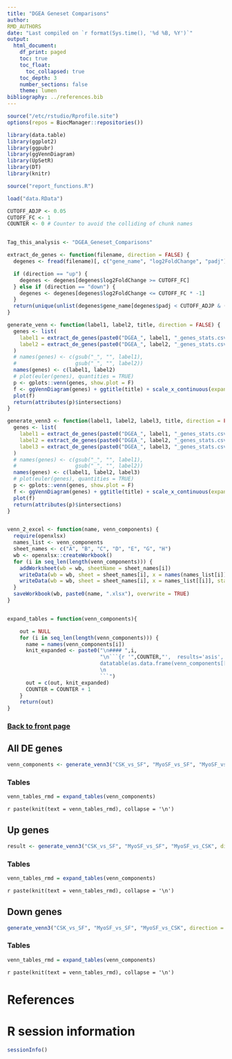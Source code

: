```yaml
---
title: "DGEA Geneset Comparisons"
author:
RMD_AUTHORS
date: "Last compiled on `r format(Sys.time(), '%d %B, %Y')`"
output:
  html_document:
    df_print: paged
    toc: true
    toc_float:
      toc_collapsed: true
    toc_depth: 3
    number_sections: false
    theme: lumen
bibliography: ../references.bib
---
```


```r
source("/etc/rstudio/Rprofile.site")
options(repos = BiocManager::repositories())

library(data.table)
library(ggplot2)
library(ggpubr)
library(ggVennDiagram)
library(UpSetR)
library(DT)
library(knitr)

source("report_functions.R")

load("data.RData")

CUTOFF_ADJP <- 0.05
CUTOFF_FC <- 1
COUNTER <- 0 # Counter to avoid the colliding of chunk names


Tag_this_analysis <- "DGEA_Geneset_Comparisons"

extract_de_genes <- function(filename, direction = FALSE) {
  degenes <- fread(filename)[, c("gene_name", "log2FoldChange", "padj")]

  if (direction == "up") {
    degenes <- degenes[degenes$log2FoldChange >= CUTOFF_FC]
  } else if (direction == "down") {
    degenes <- degenes[degenes$log2FoldChange <= CUTOFF_FC * -1]
  }
  return(unique(unlist(degenes$gene_name[degenes$padj < CUTOFF_ADJP & (degenes$log2FoldChange >= CUTOFF_FC | degenes$log2FoldChange <= CUTOFF_FC * -1)])))
}

generate_venn <- function(label1, label2, title, direction = FALSE) {
  genes <- list(
    label1 = extract_de_genes(paste0("DGEA_", label1, "_genes_stats.csv"), direction = direction),
    label2 = extract_de_genes(paste0("DGEA_", label2, "_genes_stats.csv"), direction = direction)
  )
  # names(genes) <- c(gsub("_", "", label1),
  #                   gsub("_", "", label2))
  names(genes) <- c(label1, label2)
  # plot(euler(genes), quantities = TRUE)
  p <- gplots::venn(genes, show.plot = F)
  f <- ggVennDiagram(genes) + ggtitle(title) + scale_x_continuous(expand = expansion(mult = .3)) + theme(plot.title = element_text(hjust = 0.5))
  plot(f)
  return(attributes(p)$intersections)
}

generate_venn3 <- function(label1, label2, label3, title, direction = FALSE) {
  genes <- list(
    label1 = extract_de_genes(paste0("DGEA_", label1, "_genes_stats.csv"), direction = direction),
    label2 = extract_de_genes(paste0("DGEA_", label2, "_genes_stats.csv"), direction = direction),
    label3 = extract_de_genes(paste0("DGEA_", label3, "_genes_stats.csv"), direction = direction)
  )
  # names(genes) <- c(gsub("_", "", label1),
  #                   gsub("_", "", label2))
  names(genes) <- c(label1, label2, label3)
  # plot(euler(genes), quantities = TRUE)
  p <- gplots::venn(genes, show.plot = F)
  f <- ggVennDiagram(genes) + ggtitle(title) + scale_x_continuous(expand = expansion(mult = .3)) + theme(plot.title = element_text(hjust = 0.5))
  plot(f)
  return(attributes(p)$intersections)
}


venn_2_excel <- function(name, venn_components) {
  require(openxlsx)
  names_list <- venn_components
  sheet_names <- c("A", "B", "C", "D", "E", "G", "H")
  wb <- openxlsx::createWorkbook()
  for (i in seq_len(length(venn_components))) {
    addWorksheet(wb = wb, sheetName = sheet_names[i])
    writeData(wb = wb, sheet = sheet_names[i], x = names(names_list[i]), startRow = 1, colNames = T, rowNames = T)
    writeData(wb = wb, sheet = sheet_names[i], x = names_list[[i]], startRow = 2, colNames = T, rowNames = T, name = names(names_list[i]))
  }
  saveWorkbook(wb, paste0(name, ".xlsx"), overwrite = TRUE)
}


expand_tables = function(venn_components){

    out = NULL
    for (i in seq_len(length(venn_components))) {
      name = names(venn_components[i])
      knit_expanded <- paste0("\n#### ",i,
                              "\n```{r '",COUNTER,"',  results='asis', echo=FALSE}\n
                              datatable(as.data.frame(venn_components[[",i,"]]), colnames =c('",name,"'))\n
                              \n
                              ```")
      out = c(out, knit_expanded)
      COUNTER = COUNTER + 1
    }
    return(out)
}


```



### [Back to front page](../Analysis_Report_RNAseq.html)

## All DE genes

```r
venn_components <- generate_venn3("CSK_vs_SF", "MyoSF_vs_SF", "MyoSF_vs_CSK")
```


<!-- Use if needed to add embedded tables for the venn diagram components -->
### Tables {.tabset}
```r
venn_tables_rmd = expand_tables(venn_components)
```
<!-- Workaround to expand and knit the resulting string -->
`r paste(knit(text = venn_tables_rmd), collapse = '\n')`

## Up genes

```r
result <- generate_venn3("CSK_vs_SF", "MyoSF_vs_SF", "MyoSF_vs_CSK", direction = "up")
```

<!-- Use if needed to add embedded tables for the venn diagram components -->
### Tables {.tabset}
```r
venn_tables_rmd = expand_tables(venn_components)
```
<!-- Workaround to expand and knit the resulting string -->
`r paste(knit(text = venn_tables_rmd), collapse = '\n')`


## Down genes

```r
generate_venn3("CSK_vs_SF", "MyoSF_vs_SF", "MyoSF_vs_CSK", direction = "down")
```


<!-- Use if needed to add embedded tables for the venn diagram components -->
### Tables {.tabset}
```r
venn_tables_rmd = expand_tables(venn_components)
```
<!-- Workaround to expand and knit the resulting string -->
`r paste(knit(text = venn_tables_rmd), collapse = '\n')`


# References

<div id="refs"></div>


# R session information

```r
sessionInfo()
```
